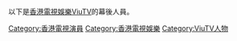 以下是[[香港電視娛樂|香港電視娛樂]][[ViuTV|ViuTV]]的幕後人員。

[[Category:香港電視演員|Category:香港電視演員]]
[[Category:香港電視娛樂|Category:香港電視娛樂]]
[[Category:ViuTV人物|Category:ViuTV人物]]